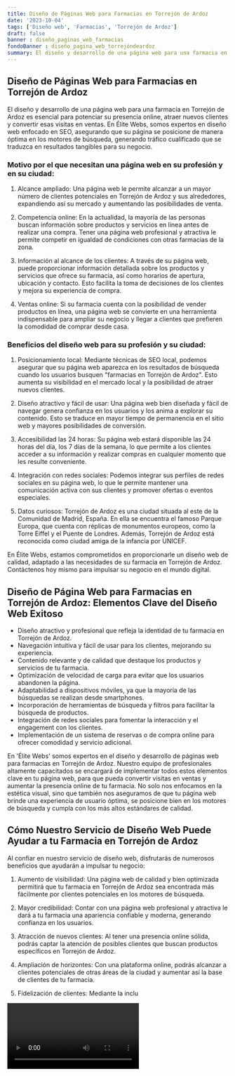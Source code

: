 ```yaml
---
title: Diseño de Páginas Web para Farmacias en Torrejón de Ardoz
date: '2023-10-04'
tags: ['Diseño web', 'Farmacias', 'Torrejón de Ardoz']
draft: false
banner : diseño_paginas_web_farmacias
fondoBanner : diseño_pagina_web_torrejóndeardoz
summary: El diseño y desarrollo de una página web para una farmacia en Torrejón de Ardoz es esencial para potenciar su presencia online, atraer nuevos clientes y convertir esas visitas en ventas. En Élite Webs, somos expertos en diseño web enfocado en SEO, asegurando que su página se posicione de manera óptima en los motores de búsqueda, generando tráfico cualificado que se traduzca en resultados tangibles para su negocio.
---
```


## Diseño de Páginas Web para Farmacias en Torrejón de Ardoz

El diseño y desarrollo de una página web para una farmacia en Torrejón de Ardoz es esencial para potenciar su presencia online, atraer nuevos clientes y convertir esas visitas en ventas. En Élite Webs, somos expertos en diseño web enfocado en SEO, asegurando que su página se posicione de manera óptima en los motores de búsqueda, generando tráfico cualificado que se traduzca en resultados tangibles para su negocio.

### Motivo por el que necesitan una página web en su profesión y en su ciudad:

1. Alcance ampliado: Una página web le permite alcanzar a un mayor número de clientes potenciales en Torrejón de Ardoz y sus alrededores, expandiendo así su mercado y aumentando las posibilidades de venta.

2. Competencia online: En la actualidad, la mayoría de las personas buscan información sobre productos y servicios en línea antes de realizar una compra. Tener una página web profesional y atractiva le permite competir en igualdad de condiciones con otras farmacias de la zona.

3. Información al alcance de los clientes: A través de su página web, puede proporcionar información detallada sobre los productos y servicios que ofrece su farmacia, así como horarios de apertura, ubicación y contacto. Esto facilita la toma de decisiones de los clientes y mejora su experiencia de compra.

4. Ventas online: Si su farmacia cuenta con la posibilidad de vender productos en línea, una página web se convierte en una herramienta indispensable para ampliar su negocio y llegar a clientes que prefieren la comodidad de comprar desde casa.

### Beneficios del diseño web para su profesión y su ciudad:

1. Posicionamiento local: Mediante técnicas de SEO local, podemos asegurar que su página web aparezca en los resultados de búsqueda cuando los usuarios busquen "farmacias en Torrejón de Ardoz". Esto aumenta su visibilidad en el mercado local y la posibilidad de atraer nuevos clientes.

2. Diseño atractivo y fácil de usar: Una página web bien diseñada y fácil de navegar genera confianza en los usuarios y los anima a explorar su contenido. Esto se traduce en mayor tiempo de permanencia en el sitio web y mayores posibilidades de conversión.

3. Accesibilidad las 24 horas: Su página web estará disponible las 24 horas del día, los 7 días de la semana, lo que permite a los clientes acceder a su información y realizar compras en cualquier momento que les resulte conveniente.

4. Integración con redes sociales: Podemos integrar sus perfiles de redes sociales en su página web, lo que le permite mantener una comunicación activa con sus clientes y promover ofertas o eventos especiales.

5. Datos curiosos: Torrejón de Ardoz es una ciudad situada al este de la Comunidad de Madrid, España. En ella se encuentra el famoso Parque Europa, que cuenta con réplicas de monumentos europeos, como la Torre Eiffel y el Puente de Londres. Además, Torrejón de Ardoz está reconocida como ciudad amiga de la infancia por UNICEF.

En Élite Webs, estamos comprometidos en proporcionarle un diseño web de calidad, adaptado a las necesidades de su farmacia en Torrejón de Ardoz. Contáctenos hoy mismo para impulsar su negocio en el mundo digital.

<GifSeo />

<Cta />

## Diseño de Página Web para Farmacias en Torrejón de Ardoz: Elementos Clave del Diseño Web Exitoso

- Diseño atractivo y profesional que refleja la identidad de tu farmacia en Torrejón de Ardoz.
- Navegación intuitiva y fácil de usar para los clientes, mejorando su experiencia.
- Contenido relevante y de calidad que destaque los productos y servicios de tu farmacia.
- Optimización de velocidad de carga para evitar que los usuarios abandonen la página.
- Adaptabilidad a dispositivos móviles, ya que la mayoría de las búsquedas se realizan desde smartphones.
- Incorporación de herramientas de búsqueda y filtros para facilitar la búsqueda de productos.
- Integración de redes sociales para fomentar la interacción y el engagement con los clientes.
- Implementación de un sistema de reservas o de compra online para ofrecer comodidad y servicio adicional.

En 'Élite Webs' somos expertos en el diseño y desarrollo de páginas web para farmacias en Torrejón de Ardoz. Nuestro equipo de profesionales altamente capacitados se encargará de implementar todos estos elementos clave en tu página web, para que pueda convertir visitas en ventas y aumentar la presencia online de tu farmacia. No solo nos enfocamos en la estética visual, sino que también nos aseguramos de que tu página web brinde una experiencia de usuario óptima, se posicione bien en los motores de búsqueda y cumpla con los más altos estándares de calidad.

## Cómo Nuestro Servicio de Diseño Web Puede Ayudar a tu Farmacia en Torrejón de Ardoz

Al confiar en nuestro servicio de diseño web, disfrutarás de numerosos beneficios que ayudarán a impulsar tu negocio:

1. Aumento de visibilidad: Una página web de calidad y bien optimizada permitirá que tu farmacia en Torrejón de Ardoz sea encontrada más fácilmente por clientes potenciales en los motores de búsqueda.

2. Mayor credibilidad: Contar con una página web profesional y atractiva le dará a tu farmacia una apariencia confiable y moderna, generando confianza en los usuarios.

3. Atracción de nuevos clientes: Al tener una presencia online sólida, podrás captar la atención de posibles clientes que buscan productos específicos en Torrejón de Ardoz.

4. Ampliación de horizontes: Con una plataforma online, podrás alcanzar a clientes potenciales de otras áreas de la ciudad y aumentar así la base de clientes de tu farmacia.

5. Fidelización de clientes: Mediante la inclu

<Video />

<CtaBot job='Farmacias' city='Torrejón de Ardoz'/>

<Gmaps query='Torrejón de Ardoz+españa+maps' />